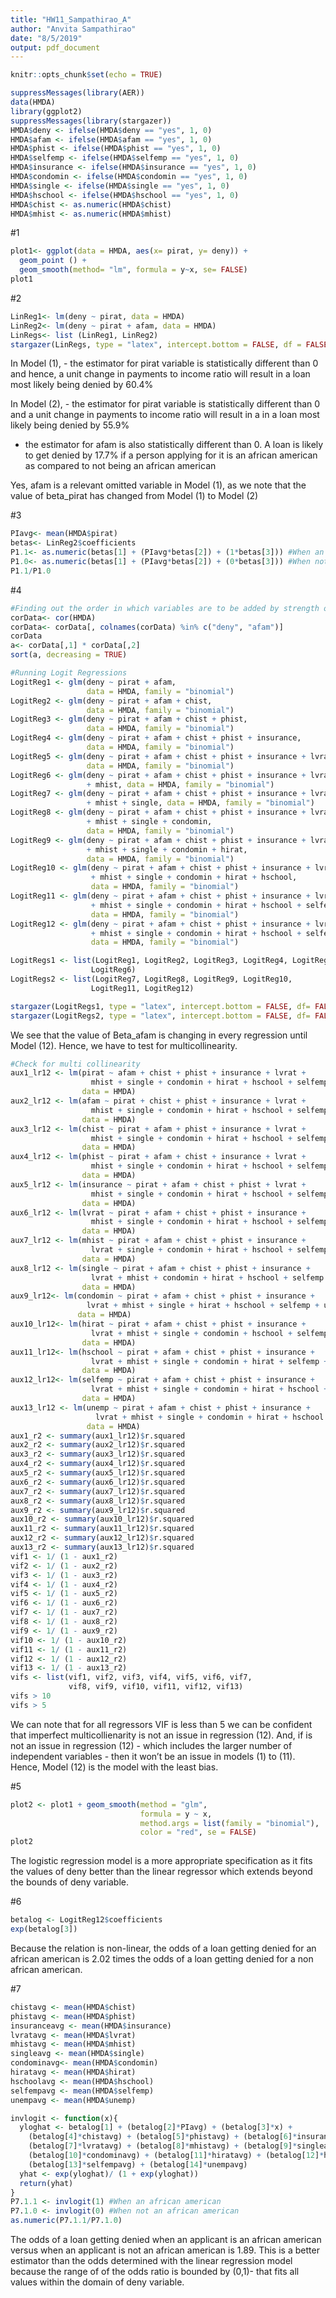 ```yaml
---
title: "HW11_Sampathirao_A"
author: "Anvita Sampathirao"
date: "8/5/2019"
output: pdf_document
---
```


```r
knitr::opts_chunk$set(echo = TRUE)
```

```r
suppressMessages(library(AER))
data(HMDA)
library(ggplot2)
suppressMessages(library(stargazer))
HMDA$deny <- ifelse(HMDA$deny == "yes", 1, 0)
HMDA$afam <- ifelse(HMDA$afam == "yes", 1, 0)
HMDA$phist <- ifelse(HMDA$phist == "yes", 1, 0)
HMDA$selfemp <- ifelse(HMDA$selfemp == "yes", 1, 0)
HMDA$insurance <- ifelse(HMDA$insurance == "yes", 1, 0)
HMDA$condomin <- ifelse(HMDA$condomin == "yes", 1, 0)
HMDA$single <- ifelse(HMDA$single == "yes", 1, 0)
HMDA$hschool <- ifelse(HMDA$hschool == "yes", 1, 0)
HMDA$chist <- as.numeric(HMDA$chist)
HMDA$mhist <- as.numeric(HMDA$mhist)
```

#1

```r
plot1<- ggplot(data = HMDA, aes(x= pirat, y= deny)) + 
  geom_point () + 
  geom_smooth(method= "lm", formula = y~x, se= FALSE)
plot1
```

#2

```r
LinReg1<- lm(deny ~ pirat, data = HMDA)
LinReg2<- lm(deny ~ pirat + afam, data = HMDA)
LinRegs<- list (LinReg1, LinReg2)
stargazer(LinRegs, type = "latex", intercept.bottom = FALSE, df = FALSE)
```
In Model (1),
- the estimator for pirat variable is statistically different than 0 and hence, a unit change in payments to income ratio will result in a loan most likely being denied by 60.4%

In Model (2),
- the estimator for pirat variable is statistically different than 0 and a unit change in payments to income ratio will result in a in a loan most likely being denied by 55.9%

- the estimator for afam is also statistically different than 0. A loan is likely to get denied by 17.7% if a person applying for it is an african american as compared to not being an african american

Yes, afam is a relevant omitted variable in Model (1), as we note that the value of beta_pirat has changed from Model (1) to Model (2)

#3

```r
PIavg<- mean(HMDA$pirat)
betas<- LinReg2$coefficients
P1.1<- as.numeric(betas[1] + (PIavg*betas[2]) + (1*betas[3])) #When an african american
P1.0<- as.numeric(betas[1] + (PIavg*betas[2]) + (0*betas[3])) #When not an african american
P1.1/P1.0
```

#4

```r
#Finding out the order in which variables are to be added by strength of correlation
corData<- cor(HMDA)
corData<- corData[, colnames(corData) %in% c("deny", "afam")]
corData
a<- corData[,1] * corData[,2]
sort(a, decreasing = TRUE)
```
```r
#Running Logit Regressions
LogitReg1 <- glm(deny ~ pirat + afam, 
                 data = HMDA, family = "binomial")
LogitReg2 <- glm(deny ~ pirat + afam + chist, 
                 data = HMDA, family = "binomial")
LogitReg3 <- glm(deny ~ pirat + afam + chist + phist, 
                 data = HMDA, family = "binomial")
LogitReg4 <- glm(deny ~ pirat + afam + chist + phist + insurance, 
                 data = HMDA, family = "binomial")
LogitReg5 <- glm(deny ~ pirat + afam + chist + phist + insurance + lvrat, 
                 data = HMDA, family = "binomial")
LogitReg6 <- glm(deny ~ pirat + afam + chist + phist + insurance + lvrat 
                 + mhist, data = HMDA, family = "binomial")
LogitReg7 <- glm(deny ~ pirat + afam + chist + phist + insurance + lvrat 
                 + mhist + single, data = HMDA, family = "binomial")
LogitReg8 <- glm(deny ~ pirat + afam + chist + phist + insurance + lvrat 
                 + mhist + single + condomin, 
                 data = HMDA, family = "binomial")
LogitReg9 <- glm(deny ~ pirat + afam + chist + phist + insurance + lvrat 
                 + mhist + single + condomin + hirat, 
                 data = HMDA, family = "binomial")
LogitReg10 <- glm(deny ~ pirat + afam + chist + phist + insurance + lvrat 
                  + mhist + single + condomin + hirat + hschool, 
                  data = HMDA, family = "binomial")
LogitReg11 <- glm(deny ~ pirat + afam + chist + phist + insurance + lvrat 
                  + mhist + single + condomin + hirat + hschool + selfemp, 
                  data = HMDA, family = "binomial")
LogitReg12 <- glm(deny ~ pirat + afam + chist + phist + insurance + lvrat 
                  + mhist + single + condomin + hirat + hschool + selfemp + unemp, 
                  data = HMDA, family = "binomial")

LogitRegs1 <- list(LogitReg1, LogitReg2, LogitReg3, LogitReg4, LogitReg5, 
                  LogitReg6)
LogitRegs2 <- list(LogitReg7, LogitReg8, LogitReg9, LogitReg10, 
                  LogitReg11, LogitReg12)

stargazer(LogitRegs1, type = "latex", intercept.bottom = FALSE, df= FALSE)
stargazer(LogitRegs2, type = "latex", intercept.bottom = FALSE, df= FALSE)
```
We see that the value of Beta_afam is changing in every regression until Model (12). Hence, we have to test for multicollinearity.

```r
#Check for multi collinearity
aux1_lr12 <- lm(pirat ~ afam + chist + phist + insurance + lvrat + 
                  mhist + single + condomin + hirat + hschool + selfemp + unemp, 
                data = HMDA)
aux2_lr12 <- lm(afam ~ pirat + chist + phist + insurance + lvrat + 
                  mhist + single + condomin + hirat + hschool + selfemp + unemp, 
                data = HMDA)
aux3_lr12 <- lm(chist ~ pirat + afam + phist + insurance + lvrat + 
                  mhist + single + condomin + hirat + hschool + selfemp + unemp, 
                data = HMDA)
aux4_lr12 <- lm(phist ~ pirat + afam + chist + insurance + lvrat + 
                  mhist + single + condomin + hirat + hschool + selfemp + unemp, 
                data = HMDA)
aux5_lr12 <- lm(insurance ~ pirat + afam + chist + phist + lvrat + 
                  mhist + single + condomin + hirat + hschool + selfemp + unemp, 
                data = HMDA)
aux6_lr12 <- lm(lvrat ~ pirat + afam + chist + phist + insurance + 
                  mhist + single + condomin + hirat + hschool + selfemp + unemp, 
                data = HMDA)
aux7_lr12 <- lm(mhist ~ pirat + afam + chist + phist + insurance + 
                  lvrat + single + condomin + hirat + hschool + selfemp + unemp, 
                data = HMDA)
aux8_lr12 <- lm(single ~ pirat + afam + chist + phist + insurance + 
                  lvrat + mhist + condomin + hirat + hschool + selfemp + unemp, 
                data = HMDA)
aux9_lr12<- lm(condomin ~ pirat + afam + chist + phist + insurance + 
                 lvrat + mhist + single + hirat + hschool + selfemp + unemp, 
               data = HMDA)
aux10_lr12<- lm(hirat ~ pirat + afam + chist + phist + insurance + 
                  lvrat + mhist + single + condomin + hschool + selfemp + unemp, 
                data = HMDA)
aux11_lr12<- lm(hschool ~ pirat + afam + chist + phist + insurance + 
                  lvrat + mhist + single + condomin + hirat + selfemp + unemp, 
                data = HMDA)
aux12_lr12<- lm(selfemp ~ pirat + afam + chist + phist + insurance + 
                  lvrat + mhist + single + condomin + hirat + hschool + unemp, 
                data = HMDA)
aux13_lr12 <- lm(unemp ~ pirat + afam + chist + phist + insurance + 
                   lvrat + mhist + single + condomin + hirat + hschool + selfemp, 
                 data = HMDA)
aux1_r2 <- summary(aux1_lr12)$r.squared
aux2_r2 <- summary(aux2_lr12)$r.squared
aux3_r2 <- summary(aux3_lr12)$r.squared
aux4_r2 <- summary(aux4_lr12)$r.squared
aux5_r2 <- summary(aux5_lr12)$r.squared
aux6_r2 <- summary(aux6_lr12)$r.squared
aux7_r2 <- summary(aux7_lr12)$r.squared
aux8_r2 <- summary(aux8_lr12)$r.squared
aux9_r2 <- summary(aux9_lr12)$r.squared
aux10_r2 <- summary(aux10_lr12)$r.squared
aux11_r2 <- summary(aux11_lr12)$r.squared
aux12_r2 <- summary(aux12_lr12)$r.squared
aux13_r2 <- summary(aux13_lr12)$r.squared
vif1 <- 1/ (1 - aux1_r2)
vif2 <- 1/ (1 - aux2_r2)
vif3 <- 1/ (1 - aux3_r2)
vif4 <- 1/ (1 - aux4_r2)
vif5 <- 1/ (1 - aux5_r2)
vif6 <- 1/ (1 - aux6_r2)
vif7 <- 1/ (1 - aux7_r2)
vif8 <- 1/ (1 - aux8_r2)
vif9 <- 1/ (1 - aux9_r2)
vif10 <- 1/ (1 - aux10_r2)
vif11 <- 1/ (1 - aux11_r2)
vif12 <- 1/ (1 - aux12_r2)
vif13 <- 1/ (1 - aux13_r2)
vifs <- list(vif1, vif2, vif3, vif4, vif5, vif6, vif7, 
             vif8, vif9, vif10, vif11, vif12, vif13)
vifs > 10
vifs > 5
```
We can note that for all regressors VIF is less than 5 we can be confident that imperfect multicollienarity is not an issue in regression (12). And, if is not an issue in regression (12) - which includes the larger number of independent variables - then it won’t be an issue in models (1) to (11). Hence, Model (12) is the model with the least bias. 


#5

```r
plot2 <- plot1 + geom_smooth(method = "glm", 
                             formula = y ~ x, 
                             method.args = list(family = "binomial"), 
                             color = "red", se = FALSE)
plot2
```
The logistic regression model is a more appropriate specification as it fits the values of deny better than the linear regressor which extends beyond the bounds of deny variable. 

#6

```r
betalog <- LogitReg12$coefficients
exp(betalog[3])
```

Because the relation is non-linear, the odds of a loan getting denied for an african american is 2.02 times the odds of a loan getting denied for a non african american.

#7

```r
chistavg <- mean(HMDA$chist)
phistavg <- mean(HMDA$phist)
insuranceavg <- mean(HMDA$insurance)
lvratavg <- mean(HMDA$lvrat)
mhistavg <- mean(HMDA$mhist)
singleavg <- mean(HMDA$single)
condominavg<- mean(HMDA$condomin)
hiratavg <- mean(HMDA$hirat)
hschoolavg <- mean(HMDA$hschool)
selfempavg <- mean(HMDA$selfemp)
unempavg <- mean(HMDA$unemp)

invlogit <- function(x){
  yloghat <- betalog[1] + (betalog[2]*PIavg) + (betalog[3]*x) + 
    (betalog[4]*chistavg) + (betalog[5]*phistavg) + (betalog[6]*insuranceavg) + 
    (betalog[7]*lvratavg) + (betalog[8]*mhistavg) + (betalog[9]*singleavg) + 
    (betalog[10]*condominavg) + (betalog[11]*hiratavg) + (betalog[12]*hschoolavg) +
    (betalog[13]*selfempavg) + (betalog[14]*unempavg)
  yhat <- exp(yloghat)/ (1 + exp(yloghat))
  return(yhat)
}
P7.1.1 <- invlogit(1) #When an african american
P7.1.0 <- invlogit(0) #When not an african american
as.numeric(P7.1.1/P7.1.0)

```
The odds of a loan getting denied when an applicant is an african american versus when an applicant is not an african american is 1.89. This is a better estimator than the odds determined with the linear regression model because the range of of the odds ratio is bounded by (0,1)- that fits all values within the domain of deny variable. 
